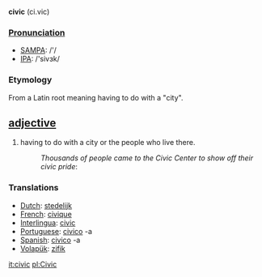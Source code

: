 '''civic''' (ci.vic)

===[[Pronunciation]]===
*[[w:SAMPA|SAMPA]]: /'/
*[[w:IPA|IPA]]: /'sivɜk/

=== Etymology ===
From a Latin root meaning having to do with a "city".

== [[adjective]] ==
#having to do with a city or the people who live there.
#:''Thousands of people came to the Civic Center to show off their civic pride'':

=== Translations ===
*[[Dutch]]: [[stedelijk]]
*[[French]]: [[civique]]
*[[Interlingua]]: [[civic]]
*[[Portuguese]]: [[civico]] -a
*[[Spanish]]: [[civico]] -a
*[[Volapük]]: [[zifik]]

[[it:civic]]
[[pl:Civic]]